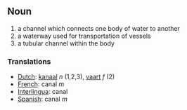 == Noun ==
# a channel which connects one body of water to another
# a waterway used for transportation of vessels
# a tubular channel within the body

===  Translations ===
*[[Dutch]]: [[kanaal]] ''n'' (1,2,3), [[vaart]] ''f'' (2)
*[[French]]: canal ''m''
*[[Interlingua]]: canal
*[[Spanish]]: canal ''m''